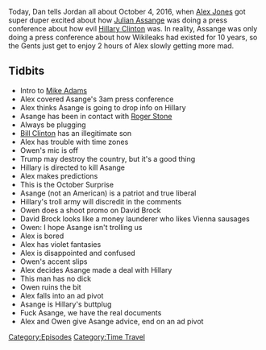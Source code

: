 {{DEFAULTSORT:
    #_EPISODE_0135:The Wikileaks Press Conference
}}{{Episode
    | title           = The Wikileaks Press Conference
    | caption         = Listen to this episode on [https://knowledgefight.libsyn.com/knowledge-fight-the-wikileaks-press-conference Libsyn] [https://open.spotify.com/episode/1Wcnf0EUehb11VBbJ8DBCP Spotify], Read the [[Transcript/135: The Wikileaks Press Conference|Unofficial Transcript]]
    | episodeNumber   = 135
    | length          = 01:53:15
    | airDate         = March 9, 2018
    | coverageDate    = October 4, 2016
    | episodeType     = [[:Category:Time Travel|Time Travel]]
    | appearance      = [[Mike Adams]], [[Julian Assange]], [[Roger Stone]], [[Owen Shroyer]], [[David Brock]]
    | beverage        = Spiked Seltzers
    | previousEpisode = [[134: Post-Tribulation Rapture?]]
    | nextEpisode     = [[136: March 30-31, 2008]]
}}

{{Stub}}

Today, Dan tells Jordan all about October 4, 2016, when [[Alex Jones]] got super duper excited about how [[Julian Assange]] was doing a press conference about how evil [[Hillary Clinton]] was. In reality, Assange was only doing a press conference about how Wikileaks had existed for 10 years, so the Gents just get to enjoy 2 hours of Alex slowly getting more mad.

==Tidbits==

*Intro to [[Mike Adams]]
*Alex covered Asange's 3am press conference
*Alex thinks Asange is going to drop info on Hillary
*Asange has been in contact with [[Roger Stone]]
*Always be plugging
*[[Bill Clinton]] has an illegitimate son
*Alex has trouble with time zones
*Owen's mic is off
*Trump may destroy the country, but it's a good thing
*Hillary is directed to kill Asange
*Alex makes predictions
*This is the October Surprise
*Asange (not an American) is a patriot and true liberal
*Hillary's troll army will discredit in the comments
*Owen does a shoot promo on David Brock
*David Brock looks like a money launderer who likes Vienna sausages
*Owen: I hope Asange isn't trolling us
*Alex is bored
*Alex has violet fantasies
*Alex is disappointed and confused
*Owen's accent slips
*Alex decides Asange made a deal with Hillary
*This man has no dick
*Owen ruins the bit
*Alex falls into an ad pivot
*Asange is Hillary's buttplug
*Fuck Asange, we have the real documents
*Alex and Owen give Asange advice, end on an ad pivot

[[Category:Episodes]]
[[Category:Time Travel]]
